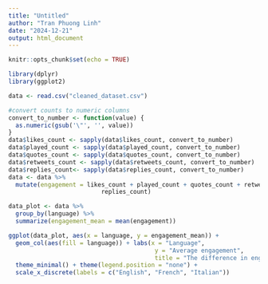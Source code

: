 ```yaml
---
title: "Untitled"
author: "Tran Phuong Linh"
date: "2024-12-21"
output: html_document
---
```


```r
knitr::opts_chunk$set(echo = TRUE)
```

```r
library(dplyr)
library(ggplot2)
```

```r
data <- read.csv("cleaned_dataset.csv")
```

```r
#convert counts to numeric columns
convert_to_number <- function(value) {
  as.numeric(gsub('\"', '', value))
}
data$likes_count <- sapply(data$likes_count, convert_to_number)
data$played_count <- sapply(data$played_count, convert_to_number)
data$quotes_count <- sapply(data$quotes_count, convert_to_number)
data$retweets_count <- sapply(data$retweets_count, convert_to_number)
data$replies_count<- sapply(data$replies_count, convert_to_number)
data <- data %>%
  mutate(engagement = likes_count + played_count + quotes_count + retweets_count +
                          replies_count)
```

```r
data_plot <- data %>%
  group_by(language) %>%
  summarize(engagement_mean = mean(engagement))

ggplot(data_plot, aes(x = language, y = engagement_mean)) + 
  geom_col(aes(fill = language)) + labs(x = "Language", 
                                         y = "Average engagement",
                                         title = "The difference in engagement by languages") + 
  theme_minimal() + theme(legend.position = "none") +
  scale_x_discrete(labels = c("English", "French", "Italian"))
```





